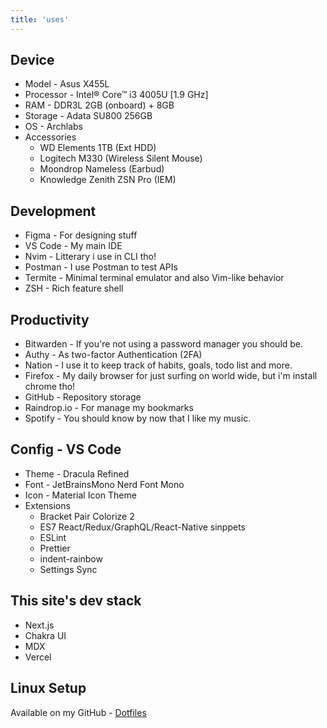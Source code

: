 ```yaml
---
title: 'uses'
---
```


## Device

- Model - Asus X455L
- Processor - Intel® Core™ i3 4005U [1.9 GHz]
- RAM - DDR3L 2GB (onboard) + 8GB
- Storage - Adata SU800 256GB
- OS - Archlabs
- Accessories
  - WD Elements 1TB (Ext HDD)
  - Logitech M330 (Wireless Silent Mouse)
  - Moondrop Nameless (Earbud)
  - Knowledge Zenith ZSN Pro (IEM)

## Development

- Figma - For designing stuff
- VS Code - My main IDE
- Nvim - Litterary i use in CLI tho!
- Postman - I use Postman to test APIs
- Termite - Minimal terminal emulator and also Vim-like behavior
- ZSH - Rich feature shell

## Productivity

- Bitwarden - If you're not using a password manager you should be.
- Authy - As two-factor Authentication (2FA)
- Nation - I use it to keep track of habits, goals, todo list and more.
- Firefox - My daily browser for just surfing on world wide, but i'm install chrome tho!
- GitHub - Repository storage
- Raindrop.io - For manage my bookmarks
- Spotify - You should know by now that I like my music.

## Config - VS Code

- Theme - Dracula Refined
- Font - JetBrainsMono Nerd Font Mono
- Icon - Material Icon Theme
- Extensions
  - Bracket Pair Colorize 2
  - ES7 React/Redux/GraphQL/React-Native sinppets
  - ESLint
  - Prettier
  - indent-rainbow
  - Settings Sync

## This site's dev stack

- Next.js
- Chakra UI
- MDX
- Vercel

## Linux Setup

Available on my GitHub - [Dotfiles](https://github.com/opxop/dotfiles)
